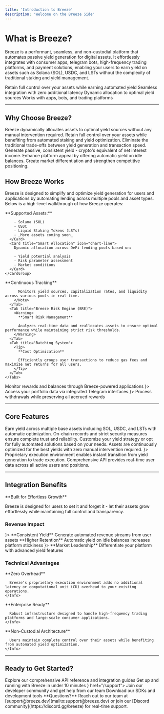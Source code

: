 ```yaml
---
title: 'Introduction to Breeze'
description: 'Welcome on the Breeze Side'
---
```





# What is Breeze?
Breeze is a performant, seamless, and non-custodial platform that automates passive yield generation for digital assets. It effortlessly integrates with consumer apps, telegram bots, high-frequency trading platforms, and payment solutions, enabling your users to earn yield on assets such as Solana (SOL), USDC, and LSTs without the complexity of traditional staking and yield management.

<CardGroup cols={2}>
  <Card title="Non-Custodial" icon="shield-check">
    Retain full control over your assets while earning automated yield
  </Card>
  <Card title="High Performance" icon="bolt">
    Seamless integration with zero additional latency
  </Card>
  <Card title="Fully Automated" icon="robot">
    Dynamic allocation to optimal yield sources
  </Card>
  <Card title="Easy Integration" icon="plug">
    Works with apps, bots, and trading platforms
  </Card>
</CardGroup>

---

## Why Choose Breeze?

<Tabs>
  <Tab title="For Users">
    <AccordionGroup>
      <Accordion title="Automated Yield Generation">
        Breeze dynamically allocates assets to optimal yield sources without any manual intervention required.
      </Accordion>
      <Accordion title="Non-Custodial & Secure">
        Retain full control over your assets while benefiting from automated staking and yield optimization.
      </Accordion>
      <Accordion title="User-Centric Experience">
        Eliminate the traditional trade-offs between yield generation and transaction speed.
      </Accordion>
    </AccordionGroup>
  </Tab>
  <Tab title="For Apps and Products">
    <AccordionGroup>
      <Accordion title="New Revenue Streams">
        Generate passive, consistent yield - crypto's equivalent of net interest income.
      </Accordion>
      <Accordion title="Improved User Retention">
        Enhance platform appeal by offering automatic yield on idle balances.
      </Accordion>
      <Accordion title="Strategic Advantage">
        Create market differentiation and strengthen competitive positioning.
      </Accordion>
    </AccordionGroup>
  </Tab>
</Tabs>


## How Breeze Works
Breeze is designed to simplify and optimize yield generation for users and applications by automating lending across multiple pools and asset types. Below is a high-level walkthrough of how Breeze operates:

<Steps>
  <Step title="Deposit & Allocation">
    <CardGroup cols={2}>
      <Card title="Asset Support" icon="coins">
        **Supported Assets:**

        - Solana (SOL)
        - USDC
        - Liquid Staking Tokens (LSTs)
        - _More assets coming soon_
      </Card>
      <Card title="Smart Allocation" icon="chart-line">
        Dynamic allocation across DeFi lending pools based on:

        - Yield potential analysis
        - Risk parameter assessment
        - Market conditions
      </Card>
    </CardGroup>
  </Step>
  <Step title="Real-Time Monitoring & Optimization">
    <Tabs>
      <Tab title="Breeze Indexer">
        <Note>
          **Continuous Tracking**

          Monitors yield sources, capitalization rates, and liquidity across various pools in real-time.
        </Note>
      </Tab>
      <Tab title="Breeze Risk Engine (BRE)">
        <Warning>
          **Smart Risk Management**

          Analyzes real-time data and reallocates assets to ensure optimal performance while maintaining strict risk thresholds.
        </Warning>
      </Tab>
      <Tab title="Batching System">
        <Tip>
          **Cost Optimization**

          Efficiently groups user transactions to reduce gas fees and maximize net returns for all users.
        </Tip>
      </Tab>
    </Tabs>
  </Step>
  <Step title="User Access & Withdrawals">
    <CardGroup cols={3}>
      <Card title="Mobile Apps" icon="mobile">
        Monitor rewards and balances through Breeze-powered applications
      </Card>
      <Card title="Telegram Bots" icon={<svg xmlns="http://www.w3.org/2000/svg" width="28" height="28" viewBox="0 0 24 24" fill="none" stroke="#bc07c9" stroke-width="2" stroke-linecap="round" stroke-linejoin="round" class="lucide lucide-bot-icon lucide-bot"><path d="M12 8V4H8"/><rect width="16" height="12" x="4" y="8" rx="2"/><path d="M2 14h2"/><path d="M20 14h2"/><path d="M15 13v2"/><path d="M9 13v2"/></svg>}>
        Access your portfolio data via integrated Telegram interfaces
      </Card>
      <Card title="Seamless Withdrawals" icon={<svg xmlns="http://www.w3.org/2000/svg" width="28" height="28" viewBox="0 0 24 24" fill="none" stroke="#bc07c9" stroke-width="2" stroke-linecap="round" stroke-linejoin="round" class="lucide lucide-chevrons-up-icon lucide-chevrons-up"><path d="m17 11-5-5-5 5"/><path d="m17 18-5-5-5 5"/></svg>}>
        Process withdrawals while preserving all accrued rewards
      </Card>
    </CardGroup>
  </Step>
</Steps>

---

## Core Features

<CardGroup cols={2}>
  <Card title="Multi-Asset Support" icon="layer-group">
    Earn yield across multiple base assets including SOL, USDC, and LSTs with automatic optimization.
  </Card>
  <Card title="Transparent & Audited" icon="magnifying-glass">
    On-chain records and strict security measures ensure complete trust and reliability.
  </Card>
  <Card title="Flexible Yield Options" icon="sliders">
    Customize your yield strategy or opt for fully automated solutions based on your needs.
  </Card>
  <Card title="Effortless Optimization" icon="sparkles">
    Assets are continuously optimized for the best yields with zero manual intervention required.
  </Card>
  <Card title="Zero Latency" icon={<svg xmlns="http://www.w3.org/2000/svg" width="28" height="28" viewBox="0 0 24 24" fill="none" stroke="#bc07c9" stroke-width="2" stroke-linecap="round" stroke-linejoin="round" class="lucide lucide-circle-off-icon lucide-circle-off"><path d="m2 2 20 20"/><path d="M8.35 2.69A10 10 0 0 1 21.3 15.65"/><path d="M19.08 19.08A10 10 0 1 1 4.92 4.92"/></svg>}>
    Proprietary execution environment enables instant transition from yield generation to trade execution.
  </Card>
  <Card title="Real-Time Reporting" icon="chart-bar">
    Comprehensive API provides real-time user data across all active users and positions.
  </Card>
</CardGroup>

---

## Integration Benefits

<success>
  **Built for Effortless Growth**

  Breeze is designed for users to set it and forget it - let their assets grow effortlessly while maintaining full control and transparency.
</success>

### Revenue Impact

<CardGroup cols={3}>
  <Card title="Passive Income" icon={<svg xmlns="http://www.w3.org/2000/svg" width="28" height="28" viewBox="0 0 24 24" fill="none" stroke="#bc07c9" stroke-width="2" stroke-linecap="round" stroke-linejoin="round" class="lucide lucide-banknote-arrow-up-icon lucide-banknote-arrow-up"><path d="M12 18H4a2 2 0 0 1-2-2V8a2 2 0 0 1 2-2h16a2 2 0 0 1 2 2v5"/><path d="M18 12h.01"/><path d="M19 22v-6"/><path d="m22 19-3-3-3 3"/><path d="M6 12h.01"/><circle cx="12" cy="12" r="2"/></svg>}>
    **Consistent Yield**
    Generate automated revenue streams from user assets
  </Card>
  <Card title="User Growth" icon="users">
    **Higher Retention**
    Automatic yield on idle balances increases platform stickiness
  </Card>
  <Card title="Competitive Edge" icon={<svg xmlns="http://www.w3.org/2000/svg" width="28" height="28" viewBox="0 0 24 24" fill="none" stroke="#bc07c9" stroke-width="2" stroke-linecap="round" stroke-linejoin="round" class="lucide lucide-flame-icon lucide-flame"><path d="M8.5 14.5A2.5 2.5 0 0 0 11 12c0-1.38-.5-2-1-3-1.072-2.143-.224-4.054 2-6 .5 2.5 2 4.9 4 6.5 2 1.6 3 3.5 3 5.5a7 7 0 1 1-14 0c0-1.153.433-2.294 1-3a2.5 2.5 0 0 0 2.5 2.5z"/></svg>}>
    **Market Leadership**
    Differentiate your platform with advanced yield features
  </Card>
</CardGroup>

### Technical Advantages

<Tabs>
  <Tab title="Performance">
    <Info>
      **Zero Overhead**

      Breeze's proprietary execution environment adds no additional latency or computational unit (CU) overhead to your existing operations.
    </Info>
  </Tab>
  <Tab title="Scalability">
    <Info>
      **Enterprise Ready**

      Robust infrastructure designed to handle high-frequency trading platforms and large-scale consumer applications.
    </Info>
  </Tab>
  <Tab title="Security">
    <Info>
      **Non-Custodial Architecture**

      Users maintain complete control over their assets while benefiting from automated yield optimization.
    </Info>
  </Tab>
</Tabs>

---

## Ready to Get Started?

<CardGroup cols={2}>
  <Card title="API Documentation" icon="code" href="/api-reference">
    Explore our comprehensive API reference and integration guides
  </Card>
  <Card title="Quick Integration" icon="rocket" href="/quickstart">
    Get up and running with Breeze in under 10 minutes
  </Card>
  <Card title="Developer Support" icon={<svg xmlns="http://www.w3.org/2000/svg" width="28" height="28" viewBox="0 0 24 24" fill="none" stroke="#bc07c9" stroke-width="2" stroke-linecap="round" stroke-linejoin="round" class="lucide lucide-heart-plus-icon lucide-heart-plus"><path d="M13.5 19.5 12 21l-7-7c-1.5-1.45-3-3.2-3-5.5A5.5 5.5 0 0 1 7.5 3c1.76 0 3 .5 4.5 2 1.5-1.5 2.74-2 4.5-2a5.5 5.5 0 0 1 5.402 6.5"/><path d="M15 15h6"/><path d="M18 12v6"/></svg>} href="/support">
    Join our developer community and get help from our team
  </Card>
  <Card title="SDK & Tools" icon="wrench" href="/sdk">
    Download our SDKs and development tools
  </Card>
</CardGroup>

<Note>
  **Questions?** Reach out to our team at [support@breeze.dev](mailto:support@breeze.dev) or join our [Discord community](https://discord.gg/breeze) for real-time support.
</Note>